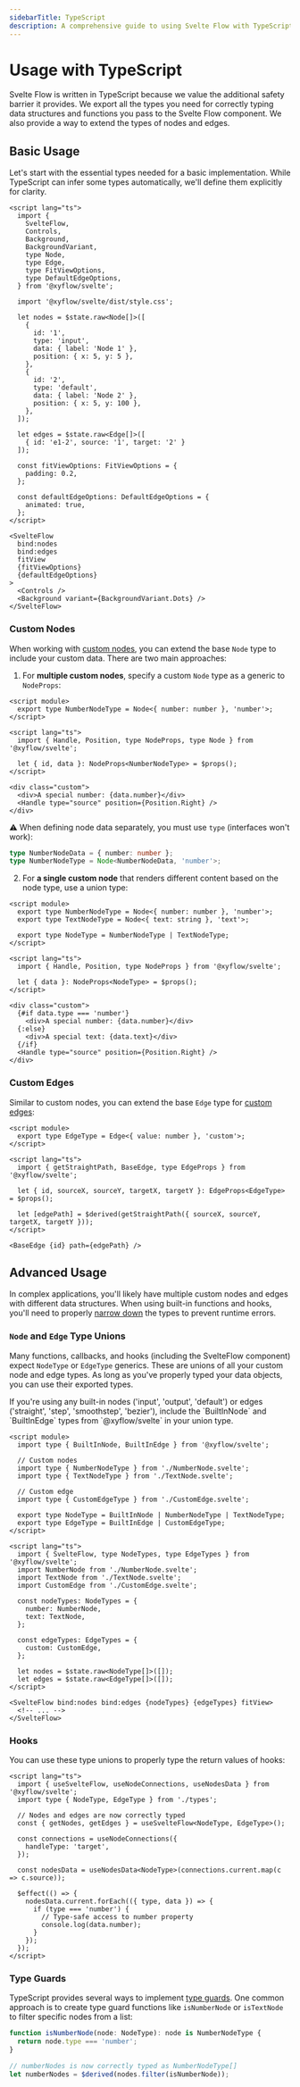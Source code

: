 ```yaml
---
sidebarTitle: TypeScript
description: A comprehensive guide to using Svelte Flow with TypeScript. Learn how to type nodes, edges, and custom components, handle type unions, and implement type-safe flow diagrams in your Svelte applications.
---
```



# Usage with TypeScript

Svelte Flow is written in TypeScript because we value the additional safety barrier it provides.
We export all the types you need for correctly typing data structures and functions you pass to the Svelte Flow component. We also provide a way to extend the types of nodes and edges.

## Basic Usage

Let's start with the essential types needed for a basic implementation. While TypeScript can infer some types automatically, we'll define them explicitly for clarity.

```svelte
<script lang="ts">
  import {
    SvelteFlow,
    Controls,
    Background,
    BackgroundVariant,
    type Node,
    type Edge,
    type FitViewOptions,
    type DefaultEdgeOptions,
  } from '@xyflow/svelte';

  import '@xyflow/svelte/dist/style.css';

  let nodes = $state.raw<Node[]>([
    {
      id: '1',
      type: 'input',
      data: { label: 'Node 1' },
      position: { x: 5, y: 5 },
    },
    {
      id: '2',
      type: 'default',
      data: { label: 'Node 2' },
      position: { x: 5, y: 100 },
    },
  ]);

  let edges = $state.raw<Edge[]>([
    { id: 'e1-2', source: '1', target: '2' }
  ]);

  const fitViewOptions: FitViewOptions = {
    padding: 0.2,
  };

  const defaultEdgeOptions: DefaultEdgeOptions = {
    animated: true,
  };
</script>

<SvelteFlow
  bind:nodes
  bind:edges
  fitView
  {fitViewOptions}
  {defaultEdgeOptions}
>
  <Controls />
  <Background variant={BackgroundVariant.Dots} />
</SvelteFlow>
```

### Custom Nodes

When working with [custom nodes](/learn/customization/custom-nodes), you can extend the base `Node` type to include your custom data. There are two main approaches:

1. For **multiple custom nodes**, specify a custom `Node` type as a generic to `NodeProps`:

```svelte
<script module>
  export type NumberNodeType = Node<{ number: number }, 'number'>;
</script>

<script lang="ts">
  import { Handle, Position, type NodeProps, type Node } from '@xyflow/svelte';

  let { id, data }: NodeProps<NumberNodeType> = $props();
</script>

<div class="custom">
  <div>A special number: {data.number}</div>
  <Handle type="source" position={Position.Right} />
</div>
```

⚠️ When defining node data separately, you must use `type` (interfaces won't work):

```ts
type NumberNodeData = { number: number };
type NumberNodeType = Node<NumberNodeData, 'number'>;
```

2. For **a single custom node** that renders different content based on the node type, use a union type:

```svelte
<script module>
  export type NumberNodeType = Node<{ number: number }, 'number'>;
  export type TextNodeType = Node<{ text: string }, 'text'>;

  export type NodeType = NumberNodeType | TextNodeType;
</script>

<script lang="ts">
  import { Handle, Position, type NodeProps } from '@xyflow/svelte';

  let { data }: NodeProps<NodeType> = $props();
</script>

<div class="custom">
  {#if data.type === 'number'}
    <div>A special number: {data.number}</div>
  {:else}
    <div>A special text: {data.text}</div>
  {/if}
  <Handle type="source" position={Position.Right} />
</div>
```

### Custom Edges

Similar to custom nodes, you can extend the base `Edge` type for [custom edges](/learn/customization/custom-edges):

```svelte
<script module>
  export type EdgeType = Edge<{ value: number }, 'custom'>;
</script>

<script lang="ts">
  import { getStraightPath, BaseEdge, type EdgeProps } from '@xyflow/svelte';

  let { id, sourceX, sourceY, targetX, targetY }: EdgeProps<EdgeType> = $props();

  let [edgePath] = $derived(getStraightPath({ sourceX, sourceY, targetX, targetY }));
</script>

<BaseEdge {id} path={edgePath} />
```

## Advanced Usage

In complex applications, you'll likely have multiple custom nodes and edges with different data structures. When using built-in functions and hooks, you'll need to properly [narrow down](https://www.typescriptlang.org/docs/handbook/2/narrowing.html) the types to prevent runtime errors.

### `Node` and `Edge` Type Unions

Many functions, callbacks, and hooks (including the SvelteFlow component) expect `NodeType` or `EdgeType` generics. These are unions of all your custom node and edge types. As long as you've properly typed your data objects, you can use their exported types.

<Callout type="info">
  If you're using any built-in nodes ('input', 'output', 'default') or edges ('straight',
  'step', 'smoothstep', 'bezier'), include the `BuiltInNode` and `BuiltInEdge` types from
  `@xyflow/svelte` in your union type.
</Callout>

```svelte
<script module>
  import type { BuiltInNode, BuiltInEdge } from '@xyflow/svelte';

  // Custom nodes
  import type { NumberNodeType } from './NumberNode.svelte';
  import type { TextNodeType } from './TextNode.svelte';

  // Custom edge
  import type { CustomEdgeType } from './CustomEdge.svelte';

  export type NodeType = BuiltInNode | NumberNodeType | TextNodeType;
  export type EdgeType = BuiltInEdge | CustomEdgeType;
</script>

<script lang="ts">
  import { SvelteFlow, type NodeTypes, type EdgeTypes } from '@xyflow/svelte';
  import NumberNode from './NumberNode.svelte';
  import TextNode from './TextNode.svelte';
  import CustomEdge from './CustomEdge.svelte';

  const nodeTypes: NodeTypes = {
    number: NumberNode,
    text: TextNode,
  };

  const edgeTypes: EdgeTypes = {
    custom: CustomEdge,
  };

  let nodes = $state.raw<NodeType[]>([]);
  let edges = $state.raw<EdgeType[]>([]);
</script>

<SvelteFlow bind:nodes bind:edges {nodeTypes} {edgeTypes} fitView>
  <!-- ... -->
</SvelteFlow>
```

### Hooks

You can use these type unions to properly type the return values of hooks:

```svelte
<script lang="ts">
  import { useSvelteFlow, useNodeConnections, useNodesData } from '@xyflow/svelte';
  import type { NodeType, EdgeType } from './types';

  // Nodes and edges are now correctly typed
  const { getNodes, getEdges } = useSvelteFlow<NodeType, EdgeType>();

  const connections = useNodeConnections({
    handleType: 'target',
  });

  const nodesData = useNodesData<NodeType>(connections.current.map(c => c.source));

  $effect(() => {
    nodesData.current.forEach(({ type, data }) => {
      if (type === 'number') {
        // Type-safe access to number property
        console.log(data.number);
      }
    });
  });
</script>
```

### Type Guards

TypeScript provides several ways to implement [type guards](https://www.typescriptlang.org/docs/handbook/2/narrowing.html#typeof-type-guards). One common approach is to create type guard functions like `isNumberNode` or `isTextNode` to filter specific nodes from a list:

```ts
function isNumberNode(node: NodeType): node is NumberNodeType {
  return node.type === 'number';
}

// numberNodes is now correctly typed as NumberNodeType[]
let numberNodes = $derived(nodes.filter(isNumberNode));
```
